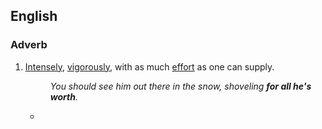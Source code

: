 ==English==

===Adverb===
{{infl|en|adv|head='''[[for]] [[all]] one [[is]] [[worth]]'''}}
# {{idiomatic}} [[intensely|Intensely]], [[vigorously]], with as much [[effort]] as one can supply.
#:''You should see him out there in the snow, shoveling '''for all he's worth'''.''
#*{{quote-news
|year=2011
|date=December 29
|author=Keith Jackson
|title=SPL: Celtic 1 Rangers 0 
|work=Daily Record
|url=http://www.dailyrecord.co.uk/football/spl/celtic/2011/12/29/spl-celtic-1-rangers-0-86908-23665738/
|page=
|passage=And although they were pushed harder than even Lennon might have expected on a night of galeforce winds, they clung on to the lead Ledley gave them '''for all they were worth''' until their rivals had blown themselves out and surrendered top spot.}}